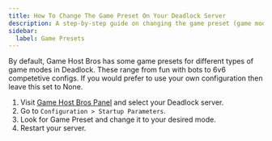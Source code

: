 ```yaml
---
title: How To Change The Game Preset On Your Deadlock Server
description: A step-by-step guide on changing the game preset (game mode) on your Deadlock server.
sidebar:
  label: Game Presets
---
```


By default, Game Host Bros has some game presets for different types of game modes in Deadlock. These range from fun with bots to 6v6 competetive configs. If you would prefer to use your own configuration then leave this set to None.
<Steps>
1. Visit [Game Host Bros Panel](https://panel.gamehostbros.com/) and select your Deadlock server.
2. Go to `Configuration > Startup Parameters`.
3. Look for Game Preset and change it to your desired mode.
4. Restart your server.
</Steps>